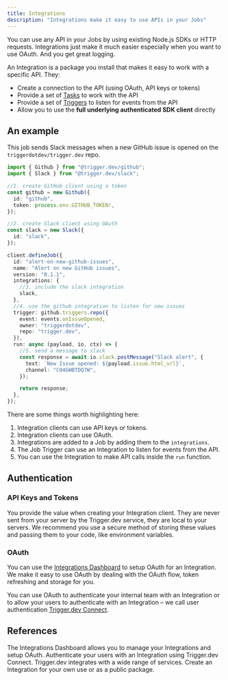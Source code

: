 ```yaml
---
title: Integrations
description: "Integrations make it easy to use APIs in your Jobs"
---
```


<Note>
  You can use any API in your Jobs by using existing Node.js SDKs or HTTP requests. Integrations
  just make it much easier especially when you want to use OAuth. And you get great logging.
</Note>

An Integration is a package you install that makes it easy to work with a specific API. They:

- Create a connection to the API (using OAuth, API keys or tokens)
- Provide a set of [Tasks](/documentation/concepts/tasks) to work with the API
- Provide a set of [Triggers](/documentation/concepts/triggers) to listen for events from the API
- Allow you to use the **full underlying authenticated SDK client** directly

## An example

This job sends Slack messages when a new GitHub issue is opened on the `triggerdotdev/trigger.dev` repo.

```ts
import { Github } from "@trigger.dev/github";
import { Slack } from "@trigger.dev/slack";

//1. create GitHub client using a token
const github = new Github({
  id: "github",
  token: process.env.GITHUB_TOKEN!,
});

//2. create Slack client using OAuth
const slack = new Slack({
  id: "slack",
});

client.defineJob({
  id: "alert-on-new-github-issues",
  name: "Alert on new GitHub issues",
  version: "0.1.1",
  integrations: {
    //3. include the slack integration
    slack,
  },
  //4. use the github integration to listen for new issues
  trigger: github.triggers.repo({
    event: events.onIssueOpened,
    owner: "triggerdotdev",
    repo: "trigger.dev",
  }),
  run: async (payload, io, ctx) => {
    //5. send a message to slack
    const response = await io.slack.postMessage("Slack alert", {
      text: `New Issue opened: ${payload.issue.html_url}`,
      channel: "C04GWBTDQ7W",
    });

    return response;
  },
});
```

There are some things worth highlighting here:

1. Integration clients can use API keys or tokens.
2. Integration clients can use OAuth.
3. Integrations are added to a Job by adding them to the `integrations`.
4. The Job Trigger can use an Integration to listen for events from the API.
5. You can use the Integration to make API calls inside the `run` function.

## Authentication

### API Keys and Tokens

You provide the value when creating your Integration client. They are never sent from your server by the Trigger.dev service, they are local to your servers. We recommend you use a secure method of storing these values and passing them to your code, like environment variables.

### OAuth

You can use the [Integrations Dashboard](/documentation/guides/using-integrations) to setup OAuth for an Integration. We make it easy to use OAuth by dealing with the OAuth flow, token refreshing and storage for you.

You can use OAuth to authenticate your internal team with an Integration or to allow your users to authenticate with an Integration – we call user authentication [Trigger.dev Connect](/documentation/guides/connect).

## References

<CardGroup>
  <Card title="Integrations Dashboard" icon="sidebar" href="documentation/guides/integrations">
    The Integrations Dashboard allows you to manage your Integrations and setup OAuth.
  </Card>
  <Card title="Trigger.dev Connect" icon="user-plus" href="/documentation/concepts/connect">
    Authenticate your users with an Integration using Trigger.dev Connect.
  </Card>
  <Card title="View Integrations" icon="grid-2" href="/integrations">
    Trigger.dev integrates with a wide range of services.
  </Card>
  <Card title="Create an Integration" icon="square-plus" href="/integrations/create">
    Create an Integration for your own use or as a public package.
  </Card>
</CardGroup>
